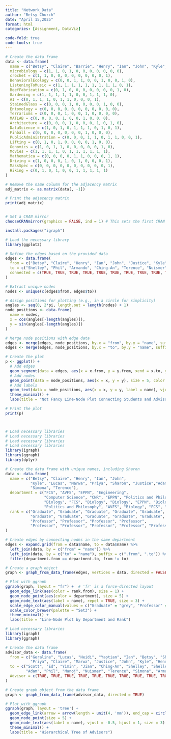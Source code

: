 ```yaml
---
title: "Network_Data"
author: "Betsy Church"
date: "April 15,2025"
format: html
categories: [Assignment, DataViz]

code-fold: true
code-tools: true
---
```


```r
# Create the data frame
data <- data.frame(
  name = c("Betsy", "Claire", "Barrie", "Henry", "Ian", "John", "Kyle", "Marwa", "Priya", "Justice", "Sharon"),
  microbiology = c(1, 1, 0, 1, 0, 0, 0, 0, 0, 0, 0),
  crochet = c(1, 1, 0, 0, 0, 0, 0, 0, 0, 0, 1),
  BehavioralEcology = c(0, 0, 1, 1, 0, 0, 1, 0, 0, 1, 0),
  ListeningToMusic = c(1, 1, 1, 1, 1, 1, 1, 1, 1, 0, 1),
  BeefFabrication = c(0, 1, 0, 0, 0, 0, 0, 0, 0, 1, 0),
  Gardening = c(1, 1, 1, 1, 1, 0, 0, 1, 1, 1, 0),
  AI = c(0, 1, 1, 1, 0, 1, 1, 0, 0, 0, 1),
  StainedGlass = c(0, 0, 0, 1, 0, 0, 0, 0, 1, 0, 0),
  Entomology = c(0, 0, 0, 0, 0, 0, 0, 0, 0, 0, 0),
  Terrariums = c(0, 0, 0, 1, 0, 0, 1, 0, 0, 0, 0),
  MATLAB = c(0, 0, 0, 0, 1, 0, 0, 1, 0, 0, 0),
  Architecture = c(0, 0, 0, 1, 0, 0, 0, 1, 0, 1, 0),
  DataScience = c(1, 0, 1, 0, 1, 1, 1, 0, 1, 0, 1),
  Pinball = c(0, 0, 0, 0, 0, 0, 0, 1, 0, 0, 0),
  PublicAdministration = c(0, 0, 0, 1, 1, 0, 1, 1, 0, 0, 1),
  Lifting = c(0, 1, 0, 1, 0, 0, 0, 0, 1, 0, 0),
  Genomics = c(1, 0, 1, 1, 0, 0, 0, 0, 0, 1, 0),
  Movies = c(1, 1, 1, 1, 0, 1, 1, 1, 1, 1, 1),
  Mathematica = c(0, 0, 0, 0, 1, 1, 0, 0, 0, 1, 1),
  Driving = c(1, 0, 0, 0, 1, 0, 1, 0, 0, 0, 1),
  MassSpec = c(0, 0, 0, 0, 0, 0, 0, 0, 0, 0, 1),
  Hiking = c(0, 1, 0, 1, 0, 0, 1, 1, 1, 1, 1)
)

# Remove the name column for the adjacency matrix
adj_matrix <- as.matrix(data[, -1])

# Print the adjacency matrix
print(adj_matrix)



```

```r

# Set a CRAN mirror
chooseCRANmirror(graphics = FALSE, ind = 1) # This sets the first CRAN mirror from the list

install.packages("igraph")

# Load the necessary library
library(ggplot2)

# Define the edges based on the provided data
edges <- data.frame(
  from = c("Betsy", "Claire", "Henry", "Ian", "John", "Justice", "Kyle", "Marwa", "Priya", "Sharon"),
  to = c("Shelley", "Phil", "Armando", "Ching-An", "Terence", "Nuismer", "Simona", "Manoj", "Adam", "Shelley"),
  connected = c(TRUE, TRUE, TRUE, TRUE, TRUE, TRUE, TRUE, TRUE, TRUE, TRUE)
)

# Extract unique nodes
nodes <- unique(c(edges$from, edges$to))

# Assign positions for plotting (e.g., in a circle for simplicity)
angles <- seq(0, 2*pi, length.out = length(nodes) + 1)
node_positions <- data.frame(
  name = nodes,
  x = cos(angles[-length(angles)]),
  y = sin(angles[-length(angles)])
)

# Merge node positions with edge data
edges <- merge(edges, node_positions, by.x = "from", by.y = "name", suffixes = c(".from", ".to"))
edges <- merge(edges, node_positions, by.x = "to", by.y = "name", suffixes = c(".to", ".from"))

# Create the plot
p <- ggplot() +
  # Add edges
  geom_segment(data = edges, aes(x = x.from, y = y.from, xend = x.to, yend = y.to), color = "grey") +
  # Add nodes
  geom_point(data = node_positions, aes(x = x, y = y), size = 5, color = "blue") +
  # Add labels
  geom_text(data = node_positions, aes(x = x, y = y, label = name), vjust = -1, size = 3) +
  theme_minimal() +
  labs(title = "Not Fancy Line-Node Plot Connecting Students and Advisors", x = "", y = "")

# Print the plot
print(p)



# Load necessary libraries
# Load necessary libraries
# Load necessary libraries
# Load necessary libraries
library(igraph)
library(ggraph)
library(dplyr)

# Create the data frame with unique names, including Sharon
data <- data.frame(
  name = c("Betsy", "Claire", "Henry", "Ian", "John", 
           "Kyle", "Lucas", "Marwa", "Priya", "Sharon", "Justice","Adam", "Armando", "Barrie","Manoj", "Phil", "Scott", "Shelley1", "Shelley2", 
           "Simona", "Terence"),
  department = c("FCS", "AVFS", "EPPN", "Engineering", 
                 "Computer Science", "CNR", "EPPN", "Politics and Philosophy", 
                 "Biology", "FCS", "Biology", "Biology", "EPPN", "Biology", 
                 "Politics and Philosophy", "AVFS", "Biology", "FCS", "FCS", "CNR", "Computer Science"),
  rank = c("Graduate", "Graduate", "Graduate", "Graduate", "Graduate", 
           "Graduate", "Graduate", "Graduate", "Graduate", "Graduate", "Graduate", 
           "Professor", "Professor", "Professor", "Professor", 
           "Professor", "Professor", "Professor", "Professor", "Professor", "Professor")
)

# Create edges by connecting nodes in the same department
edges <- expand.grid(from = data$name, to = data$name) %>%
  left_join(data, by = c("from" = "name")) %>%
  left_join(data, by = c("to" = "name"), suffix = c(".from", ".to")) %>%
  filter(department.from == department.to, from != to)

# Create a graph object
graph <- graph_from_data_frame(edges, vertices = data, directed = FALSE)

# Plot with ggraph
ggraph(graph, layout = "fr") +  # 'fr' is a force-directed layout
  geom_edge_link(aes(color = rank.from), size = 1) +
  geom_node_point(aes(color = department), size = 5) +
  geom_node_text(aes(label = name), repel = TRUE, size = 3) +
  scale_edge_color_manual(values = c("Graduate" = "grey", "Professor" = "red")) +
  scale_color_brewer(palette = "Set3") +
  theme_minimal() +
  labs(title = "Line-Node Plot by Department and Rank")


```

```r
# Load necessary libraries
library(igraph)
library(ggraph)

# Create the data frame
advisor_data <- data.frame(
  from = c("Geraline", "Lucas", "Heidi", "Yaotian", "Ian", "Betsy", "Sharon", 
           "Priya", "Claire", "Marwa", "Justice", "John", "Kyle", "Henry"),
  to = c("Scott", "Ed", "Yimin", "Jian", "Ching-An", "Shelley", "Shelley", 
         "Adam", "Phil", "Manoj", "Nuismer", "Terence", "Simona", "Armando"),
  Advisor = c(TRUE, TRUE, TRUE, TRUE, TRUE, TRUE, TRUE, TRUE, TRUE, TRUE, TRUE, TRUE, TRUE, TRUE)
)

# Create graph object from the data frame
graph <- graph_from_data_frame(advisor_data, directed = TRUE)

# Plot with ggraph
ggraph(graph, layout = 'tree') + 
  geom_edge_link(arrow = arrow(length = unit(4, 'mm')), end_cap = circle(3, 'mm')) +
  geom_node_point(size = 5) +
  geom_node_text(aes(label = name), vjust = -0.5, hjust = 1, size = 3) +
  theme_minimal() +
  labs(title = "Hierarchical Tree of Advisors")

```
